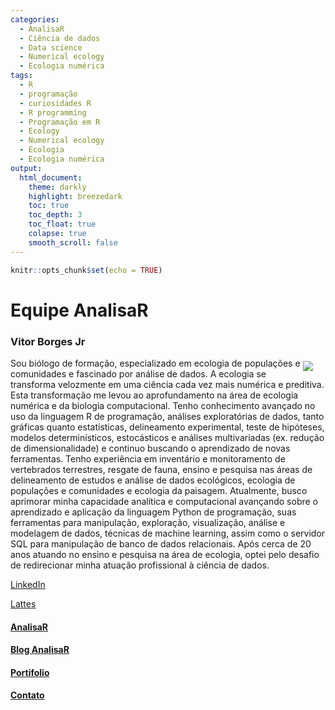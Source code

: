 ```yaml
---
categories:
  - AnalisaR
  - Ciência de dados
  - Data science
  - Numerical ecology
  - Ecologia numérica
tags:
  - R
  - programação
  - curiosidades R
  - R programming
  - Programação em R
  - Ecology
  - Numerical ecology
  - Ecologia
  - Ecologia numérica
output: 
  html_document:
    theme: darkly
    highlight: breezedark
    toc: true
    toc_depth: 3
    toc_float: true
    colapse: true
    smooth_scroll: false
---
```


```r
knitr::opts_chunk$set(echo = TRUE)
```

# **Equipe AnalisaR**{.tabset .tabset-fade .tabset-pills}

### **Vitor Borges Jr**{.tabset}

<p><img style="float: right;margin:5px 20px 5px 1px" src="/home/cla/Documentos/Vitor/AnalisaR/imagens/Vitor-Borges-Jr1.png"></p>
<!--
<img style="float: right;margin:5px 20px 5px 1px" src="/home/cla/Documentos/Vitor/AnalisaR/imagens/Vitor-Borges-Jr1.png">
-->


Sou biólogo de formação, especializado em ecologia de populações e comunidades e fascinado por análise de dados. A ecologia se transforma velozmente em uma ciência cada vez mais numérica e preditiva. Esta transformação me levou ao aprofundamento na área de ecologia numérica e da biologia computacional. Tenho conhecimento avançado no uso da linguagem R de programação, análises exploratórias de dados, tanto gráficas quanto estatísticas, delineamento experimental, teste de hipóteses, modelos determinísticos, estocásticos e análises multivariadas (ex. redução de dimensionalidade) e continuo buscando o aprendizado de novas ferramentas. Tenho experiência em inventário e monitoramento de vertebrados terrestres, resgate de fauna, ensino e pesquisa nas áreas de delineamento de estudos e análise de dados ecológicos, ecologia de populações e comunidades e ecologia da paisagem. Atualmente, busco aprimorar minha capacidade analítica e computacional avançando sobre o aprendizado e aplicação da linguagem Python de programação, suas ferramentas para manipulação, exploração, visualização, análise e modelagem de dados, técnicas de machine learning, assim como o servidor SQL para manipulação de banco de dados relacionais. Após cerca de 20 anos atuando no ensino e pesquisa na área de ecologia, optei pelo desafio de redirecionar minha atuação profissional à ciência de dados.

[LinkedIn](https://www.linkedin.com/in/vitor-borges-1bb19aa4/)

[Lattes](http://lattes.cnpq.br/2313576480433850)


#### [AnalisaR](index.html){.tabset}

#### [Blog AnalisaR](Blog-AnalisaR.html){.tabset}

#### [Portifolio](Portifolio.html){.tabset}

#### [Contato](Contato.html){.tabset}